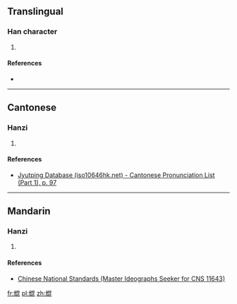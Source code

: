 ==Translingual==

===Han character===
{{Han char|rn=42|rad=小|as=11|sn=14|four=|canj=火山日心心 (FUAPP)}}

# {{defn|Han|sort=小11}}

====References====
* {{Han ref|kx=0125.251|hdz=10565.211|uh=5C21|ud=23585}}

----

==Cantonese==

===Hanzi===
{{yue-hanzi|jyut=[[kwan1]]|y=kwan1}}

# {{defn|lang=yue|sort=小11}}

====References====
* [http://www.iso10646hk.net/jp/document/download.jsp Jyutping Database (iso10646hk.net) - Cantonese Pronunciation List (Part 1), p. 97]

----

==Mandarin==

===Hanzi===
{{cmn-hanzi|pin=[[hùn]] ([[hun4]])|wg=hun<sup>4</sup>}}

# {{defn|lang=cmn|sort=小11}}

====References====
*[http://www.cns11643.gov.tw/AIDB/query_general_view.do?page=3&code=6525 Chinese National Standards (Master Ideographs Seeker for CNS 11643)]

[[fr:尡]]
[[pl:尡]]
[[zh:尡]]